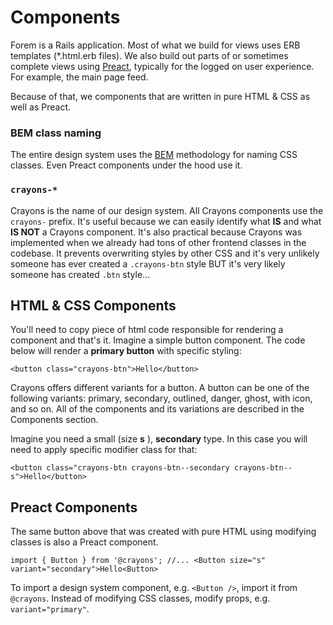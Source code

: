 
<Meta title="Component Library" />

# Components

Forem is a Rails application. Most of what we build for views uses ERB templates
(\*.html.erb files). We also build out parts of or sometimes complete views
using [Preact](https://developers.forem.com/frontend/preact), typically for the logged
on user experience. For example, the main page feed.

Because of that, we components that are written in pure HTML & CSS as well as
Preact.

### BEM class naming

The entire design system uses the [BEM](http://getbem.com/naming) methodology
for naming CSS classes. Even Preact components under the hood use it.

### `crayons-*`

Crayons is the name of our design system. All Crayons components use the
`crayons-` prefix. It's useful because we can easily identify what **IS** and
what **IS NOT** a Crayons component. It's also practical because Crayons was
implemented when we already had tons of other frontend classes in the codebase.
It prevents overwriting styles by other CSS and it's very unlikely someone has
ever created a `.crayons-btn` style BUT it's very likely someone has created
`.btn` style...

## HTML & CSS Components

You'll need to copy piece of html code responsible for rendering a component and
that's it. Imagine a simple button component. The code below will render a
**primary button** with specific styling:

`<button class="crayons-btn">Hello</button>`

Crayons offers different variants for a button. A button can be one of the
following variants: primary, secondary, outlined, danger, ghost, with icon, and
so on. All of the components and its variations are described in the Components
section.

Imagine you need a small (size **s** ), **secondary** type. In this case you
will need to apply specific modifier class for that:

`<button class="crayons-btn crayons-btn--secondary crayons-btn--s">Hello</button>`

## Preact Components

The same button above that was created with pure HTML using modifying classes is
also a Preact component.

`import { Button } from '@crayons'; //... <Button size="s" variant="secondary">Hello<Button>`

To import a design system component, e.g. `<Button />`, import it from
`@crayons`. Instead of modifying CSS classes, modify props, e.g.
`variant="primary"`.
